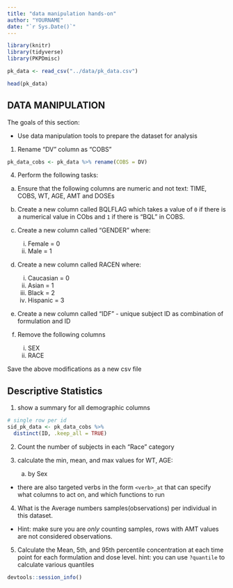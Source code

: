 ```yaml
---
title: "data manipulation hands-on"
author: "YOURNAME"
date: "`r Sys.Date()`"
---
```


```r
library(knitr)
library(tidyverse)
library(PKPDmisc)
```

```r
pk_data <- read_csv("../data/pk_data.csv")
```

```r
head(pk_data)
```


## DATA MANIPULATION

The goals of this section:

* Use data manipulation tools to prepare the dataset for analysis


1.  Rename "DV" column as "COBS"

```r
pk_data_cobs <- pk_data %>% rename(COBS = DV)
```


4. Perform the following tasks:

a. Ensure that the following columns are numeric and not text: TIME, COBS, WT, AGE, AMT and DOSEs
 

b. Create a new column called BQLFLAG which takes a value of 
`0` if there is a numerical value in CObs and `1` if there is "BQL" in COBS.
    
c. Create a new column called "GENDER" where:
    i. Female = 0
    ii. Male = 1 
d. Create a new column called RACEN where:
    i. Caucasian = 0
    ii. Asian = 1
    iii. Black = 2
    iv. Hispanic = 3

f. Create a new column called "IDF" - unique subject ID as combination of formulation and ID 

g. Remove the following columns
    i. SEX
    ii. RACE

Save the above modifications as a new csv file

## Descriptive Statistics

1. show a summary for all demographic columns

```r
# single row per id
sid_pk_data <- pk_data_cobs %>%
  distinct(ID, .keep_all = TRUE) 

```

2. Count the number of subjects in each "Race" category

3. calculate the min, mean, and max values for WT, AGE:
    a. by Sex

* there are also targeted verbs in the form `<verb>_at` that can specify what
columns to act on, and which functions to run

4. What is the Average numbers samples(observations) per individual in this dataset. 
* Hint: make sure you are *only* counting samples, rows with AMT values are not considered observations.

5. Calculate the Mean, 5th, and 95th percentile concentration at each time point for each formulation and dose level. hint: you can use `?quantile` to calculate various quantiles


```r
devtools::session_info()
```

